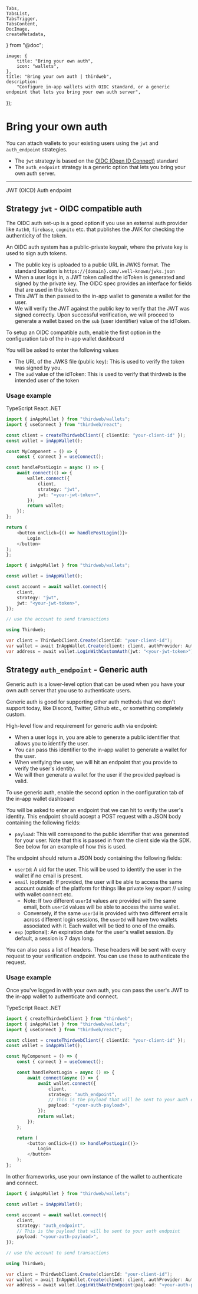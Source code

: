	Tabs,
	TabsList,
	TabsTrigger,
	TabsContent,
	DocImage,
	createMetadata,
} from "@doc";

	image: {
		title: "Bring your own auth",
		icon: "wallets",
	},
	title: "Bring your own auth | thirdweb",
	description:
		"Configure in-app wallets with OIDC standard, or a generic endpoint that lets you bring your own auth server",
});

# Bring your own auth

You can attach wallets to your existing users using the `jwt` and `auth_endpoint` strategies.

- The `jwt` strategy is based on the [OIDC (Open ID Connect)](https://openid.net/developers/how-connect-works/) standard
- The `auth_endpoint` strategy is a generic option that lets you bring your own auth server.

---

<Tabs defaultValue="jwt">
	<TabsList>
		<TabsTrigger value="jwt">JWT (OICD)</TabsTrigger>
		<TabsTrigger value="auth_endpoint">Auth endpoint</TabsTrigger>
	</TabsList>

<TabsContent value="jwt">

## Strategy `jwt` - OIDC compatible auth

The OIDC auth set-up is a good option if you use an external auth provider like `Auth0`, `firebase`, `cognito` etc. that publishes the JWK for checking the authenticity of the token.

An OIDC auth system has a public-private keypair, where the private key is used to sign auth tokens.

- The public key is uploaded to a public URL in JWKS format. The standard location is `https://{domain}.com/.well-known/jwks.json`
- When a user logs in, a JWT token called the idToken is generated and signed by the private key. The OIDC spec provides an interface for fields that are used in this token.
- This JWT is then passed to the in-app wallet to generate a wallet for the user.
- We will verify the JWT against the public key to verify that the JWT was signed correctly. Upon successful verification, we will proceed to generate a wallet based on the `sub` (user identifier) value of the idToken.

To setup an OIDC compatible auth, enable the first option in the configuration tab of the in-app wallet dashboard

<DocImage src={EWCustomAuthdb} />

You will be asked to enter the following values

- The URL of the JWKS file (public key): This is used to verify the token was signed by you.
- The `aud` value of the idToken: This is used to verify that thirdweb is the intended user of the token

### Usage example

<Tabs defaultValue="typescript">
<TabsList>
	<TabsTrigger value="typescript">TypeScript</TabsTrigger>
	<TabsTrigger value="react">React</TabsTrigger>
	<TabsTrigger value="dotnet">.NET</TabsTrigger>
</TabsList>

<TabsContent value="react">

```typescript
import { inAppWallet } from "thirdweb/wallets";
import { useConnect } from "thirdweb/react";

const client = createThirdwebClient({ clientId: "your-client-id" });
const wallet = inAppWallet();

const MyComponent = () => {
	const { connect } = useConnect();

const handlePostLogin = async () => {
	await connect(() => {
		wallet.connect({
			client,
			strategy: "jwt",
			jwt: "<your-jwt-token>",
		});
		return wallet;
	});
};

return (
	<button onClick={() => handlePostLogin()}>
		Login
	</button>
);
};
```

</TabsContent>

<TabsContent value="typescript">

```typescript
import { inAppWallet } from "thirdweb/wallets";

const wallet = inAppWallet();

const account = await wallet.connect({
	client,
	strategy: "jwt",
	jwt: "<your-jwt-token>",
});

// use the account to send transactions
```

</TabsContent>

<TabsContent value="dotnet">

```csharp
using Thirdweb;

var client = ThirdwebClient.Create(clientId: "your-client-id");
var wallet = await InAppWallet.Create(client: client, authProvider: AuthProvider.JWT);
var address = await wallet.LoginWithCustomAuth(jwt: "<your-jwt-token>");
```

</TabsContent>

</Tabs>

</TabsContent>

<TabsContent value="auth_endpoint">

## Strategy `auth_endpoint` - Generic auth

Generic auth is a lower-level option that can be used when you have your own auth server that you use to authenticate users.

Generic auth is good for supporting other auth methods that we don't support today, like Discord, Twitter, Github etc., or something completely custom.

High-level flow and requirement for generic auth via endpoint:

- When a user logs in, you are able to generate a public identifier that allows you to identify the user.
- You can pass this identifier to the in-app wallet to generate a wallet for the user.
- When verifying the user, we will hit an endpoint that you provide to verify the user's identity.
- We will then generate a wallet for the user if the provided payload is valid.

<DocImage src={EWCustomAuth} />

To use generic auth, enable the second option in the configuration tab of the in-app wallet dashboard

<DocImage src={EWCustomAuthdb2} />

You will be asked to enter an endpoint that we can hit to verify the user's identity. This endpoint should accept a POST request with a JSON body containing the following fields:

- `payload`: This will correspond to the public identifier that was generated for your user. Note that this is passed in from the client side via the SDK. See below for an example of how this is used.

The endpoint should return a JSON body containing the following fields:

- `userId`: A uid for the user. This will be used to identify the user in the wallet if no email is present.
- `email` (optional): If provided, the user will be able to access the same account outside of the platform for things like private key export // using with wallet connect etc.
  - Note: If two different `userId` values are provided with the same email, both `userId` values will be able to access the same wallet.
  - Conversely, if the same `userId` is provided with two different emails across different login sessions, the `userId` will have two wallets associated with it. Each wallet will be tied to one of the emails.
- `exp` (optional): An expiration date for the user's wallet session. By default, a session is 7 days long.

You can also pass a list of headers. These headers will be sent with every request to your verification endpoint. You can use these to authenticate the request.

### Usage example

Once you've logged in with your own auth, you can pass the user's JWT to the in-app wallet to authenticate and connect.

<Tabs defaultValue="typescript">
<TabsList>
	<TabsTrigger value="typescript">TypeScript</TabsTrigger>
	<TabsTrigger value="react">React</TabsTrigger>
	<TabsTrigger value="dotnet">.NET</TabsTrigger>
</TabsList>

<TabsContent value="react">

```typescript
import { createThirdwebClient } from "thirdweb";
import { inAppWallet } from "thirdweb/wallets";
import { useConnect } from "thirdweb/react";

const client = createThirdwebClient({ clientId: "your-client-id" });
const wallet = inAppWallet();

const MyComponent = () => {
	const { connect } = useConnect();

	const handlePostLogin = async () => {
		await connect(async () => {
			await wallet.connect({
				client,
				strategy: "auth_endpoint",
				// This is the payload that will be sent to your auth endpoint
				payload: "<your-auth-payload>",
			});
			return wallet;
		});
	};

	return (
		<button onClick={() => handlePostLogin()}>
			Login
		</button>
	);
};
```

</TabsContent>

<TabsContent value="typescript">

In other frameworks, use your own instance of the wallet to authenticate and connect.

```typescript
import { inAppWallet } from "thirdweb/wallets";

const wallet = inAppWallet();

const account = await wallet.connect({
	client,
	strategy: "auth_endpoint",
	// This is the payload that will be sent to your auth endpoint
	payload: "<your-auth-payload>",
});

// use the account to send transactions
```

</TabsContent>

<TabsContent value="dotnet">

```csharp
using Thirdweb;

var client = ThirdwebClient.Create(clientId: "your-client-id");
var wallet = await InAppWallet.Create(client: client, authProvider: AuthProvider.AuthEndpoint);
var address = await wallet.LoginWithAuthEndpoint(payload: "<your-auth-payload>");
```

</TabsContent>

</Tabs>

</TabsContent>

</Tabs>
